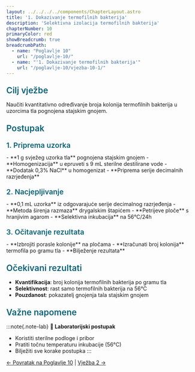 ```yaml
---
layout: ../../../../components/ChapterLayout.astro
title: '1. Dokazivanje termofilnih bakterija'
description: 'Selektivna izolacija termofilnih bakterija'
chapterNumber: 10
primaryColor: red
showBreadcrumb: true
breadcrumbPath:
  - name: "Poglavlje 10"
    url: "/poglavlje-10/"
  - name: "'1. Dokazivanje termofilnih bakterija'"
    url: "/poglavlje-10/vjezba-10-1/"
---
```




<h3 style="color: #096279; font-size: 1.4rem; font-weight: 600; margin: 1.5rem 0 1rem 0;">Cilj vježbe</h3>

Naučiti kvantitativno određivanje broja kolonija termofilnih bakterija u uzorcima tla pognojena stajskim gnojem.

<h3 style="color: #096279; font-size: 1.4rem; font-weight: 600; margin: 1.5rem 0 1rem 0;">Postupak</h3>

<h4 style="color: #096279; font-size: 1.2rem; font-weight: 600; margin: 1.2rem 0 0.8rem 0;">1. Priprema uzorka</h4>
- **1 g svježeg uzorka tla** pognojena stajskim gnojem
- **Homogenizacija** u epruveti s 9 mL sterilne destilirane vode
- **Dodatak 0,3% NaCl** u homogenizat
- **Priprema serije decimalnih razrjeđenja**

<h4 style="color: #096279; font-size: 1.2rem; font-weight: 600; margin: 1.2rem 0 0.8rem 0;">2. Nacjepljivanje</h4>
- **0,1 mL uzorka** iz odgovarajuće serije decimalnog razrjeđenja
- **Metoda širenja razmaza** drygalskim štapićem
- **Petrijeve ploče** s hranjivim agarom
- **Selektivna inkubacija** na 56°C/24h

<h4 style="color: #096279; font-size: 1.2rem; font-weight: 600; margin: 1.2rem 0 0.8rem 0;">3. Očitavanje rezultata</h4>
- **Izbrojiti porasle kolonije** na pločama
- **Izračunati broj kolonija** termofila po gramu tla
- **Bilježenje rezultata**

<h3 style="color: #096279; font-size: 1.4rem; font-weight: 600; margin: 1.5rem 0 1rem 0;">Očekivani rezultati</h3>

- **Kvantifikacija**: broj kolonija termofilnih bakterija po gramu tla
- **Selektivnost**: rast samo termofilnih bakterija na 56°C
- **Pouzdanost**: pokazatelj gnojenja tala stajskim gnojem

<h3 style="color: #096279; font-size: 1.4rem; font-weight: 600; margin: 1.5rem 0 1rem 0;">Važne napomene</h3>

:::note{.note-lab}
**🧪 Laboratorijski postupak**
- Koristiti sterilne podloge i pribor
- Pratiti točnu temperaturu inkubacije (56°C)
- Bilježiti sve korake postupka
:::

[← Povratak na Poglavlje 10](/poglavlje-10/) | [Vježba 2 →](/poglavlje-10/vjezbe/vjezba-10-2)
